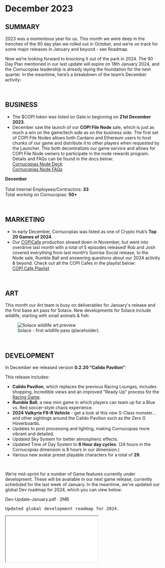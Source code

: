 # December 2023

## SUMMARY

2023 was a momentous year for us. This month we were deep in the trenches of the 90 day plan we rolled out in October, and we’re on track for some major releases in January and beyond - see Roadmap.

Now we’re looking forward to knocking it out of the park in 2024. The 90 Day Plan mentioned in our last update will expire on 18th January 2024, and the Cornucopias leadership is already laying the foundation for the next quarter. In the meantime, here’s a breakdown of the team’s December activity:

<br />

## BUSINESS

<ul className="styled-list">
  <li>The $COPI token was listed on Gate.io beginning on <b>21st December 2023</b>.</li>
  <li>
    December saw the launch of our <b>COPI File Node</b> sale, which is just as much a win on the game/tech side as on the business side. The first set of COPI File Nodes allows both Cardano and Ethereum users to host chunks of our game and distribute it to other players when requested by the Launcher. This both decentralizes our game service and allows for COPI File Node owners to participate in the node rewards program. Details and FAQs can be found in the docs below:
    <br />
    <a href="https://drive.google.com/file/d/11Xmx4D1NFG9Sx0NSZfrvbMfm9A-GMMUE/view" target="_blank" rel="noreferrer">Cornucopias Node Deck</a><br />
    <a href="https://drive.google.com/file/d/1qjvX_q_fATl3-u_PcGbDCBIPHCOqXnM_/view" target="_blank" rel="noreferrer">Cornucopias Node FAQs</a>
  </li>
</ul>

<div className="note-box">
  <p style={{margin: 0}}>
    <b>December</b><br /><br />
    Total Internal Employees/Contractors: <b style={{color:"#f59e0b"}}>33</b><br />
    Total working on Cornucopias: <b style={{color:"#f59e0b"}}>50+​</b>
  </p>
</div>

<br />

## MARKETING

<ul className="styled-list">
  <li>In early December, Cornucopias was listed as one of Crypto Hub’s <b>Top 20 Games of 2024</b>.</li>
  <li>
    Our <a href="/en/community/copicafe">COPICafe</a> production slowed down in November, but went into overdrive last month with a total of 5 episodes released! Rob and Josh covered everything from last month’s Sunrise Social release, to the Node sale, Rumble Ball and answering questions about our 2024 activity & beyond. Check out all the COPI Cafes in the playlist below:
    <br />
    <a href="https://www.youtube.com/playlist?list=PL_C1s_snklF35ostGz_umFpk6zHPTmNeM" target="_blank" rel="noreferrer">COPI Cafe Playlist</a>
  </li>
</ul>

<br />

## ART

<p>This month our Art team is busy on deliverables for January's release and the first base art pass for Solace. New developments for Solace include wildlife, starting with small animals &amp; fish:</p>

<figure className="img-center">
  <img src="/images/status/2023-12/art-preview.avif" alt="Solace wildlife art preview" />
  <figcaption>Solace - first wildlife pass (placeholder).</figcaption>
</figure>

<br />

## DEVELOPMENT

<p>In December we released version <b>0.2.20 “Calido Pavilion”</b>:</p>

<p>This release includes:</p>

<ul className="styled-list">
  <li>
    <b>Calido Pavilion</b>, which replaces the previous Racing Lounges, includes shopping, incredible views and an improved "Ready Up" process for the <a href="https://www.youtube.com/playlist?list=PL_C1s_snklF35ostGz_umFpk6zHPTmNeM" target="_blank" rel="noreferrer">Racing Game</a>.
  </li>
  <li><b>Rumble Ball</b>, a new mini game in which players can team up for a Blue vs. Red soccer-style chaos experience.</li>
  <li><b>2024 Valkyrie F9-R Vehicle</b> - get a look at this new S-Class monster… and other sightings around the Calido Pavilion such as the Zero G Hoverboards.</li>
  <li>Updates to post processing and lighting, making Cornucopias more vibrant and detailed.</li>
  <li>Updated Sky System for better atmospheric effects.</li>
  <li>Updated Time of Day System to <b>8 Hour day cycles</b>. (24 hours in the Cornucopias dimension is 8 hours in our dimension.)</li>
  <li>Various new avatar preset playable characters for a total of <b>29</b>.</li>
</ul>

<br />


<p>
  We’re mid-sprint for a number of Game features currently under development. These will be available in our next game release, currently scheduled for the last week of January. In the meantime, we’ve updated our global Dev roadmap for 2024, which you can view below:
</p>

<div className="callout-code">
  <span className="title">Dev-Update-January.pdf · 2MB</span>
  <pre>Updated global development roadmap for 2024.</pre>
</div>

<div className="pdf-embed">
  <iframe
    className="pdf-frame"
    src="/docs/Dev-Update-January.pdf#view=FitH"
    title="Dev Update January (PDF)"
    loading="lazy"
  />
</div>



</br>


</br>



## WEB

<p>
  Our web team has mostly been focused in two directions: support for the new marketplaces and engineering a custom solution for game DevOps &amp; Infrastructure. This will be a huge undertaking for the team, but should provide for a seamless experience for any number of players within Cornucopias’ multiple zones.
</p>

<p>This month’s features include:</p>

<ul className="styled-list">
  <li>Game build delivery &amp; stability improvements</li>
  <li>Delivery of Marketplace for COPI Nodes</li>
  <li>Improved Desktop Launcher stability</li>
</ul>

<br />

## COMMUNITY

<p>
  This month’s community engagement has centered around the COPI File Node which is our first cross-chain release on a yet to be announce Ethereum Layer 2 chain. Community events were a little slow in December due to the holidays, but we’ll be cranking the activity back up in the new year!
</p>

<br />

## SOCIAL MEDIA

<ul className="styled-list">
  <li>Twitter Followers: <b>49k</b></li>
  <li>Discord Members: <b>40k</b></li>
  <li>YouTube Subscribers: <b>11.3k</b></li>
  <li>Telegram Members: <b>4.07k</b></li>
  <li>Instagram: <b>2.50k</b></li>
  <li>Facebook Followers: <b>1.2k</b></li>
  <li>COPI StakePool: <b>16.04m ₳</b> staked from <b>4,896</b> Delegates, <b>2,850</b> Blocks produced</li>
  <li>GYS StakePool: <b>728k ₳</b> staked from <b>87</b> Delegates, <b>416</b> Blocks produced</li>
</ul>

<br />

## AOB

<p>
  Our goal in 2024 will be to stick with our current cadence of one game / feature release per month. January’s release will drop at the end of the month with subsequent releases to follow. Stay tuned for info on upcoming features and community events!
</p>
